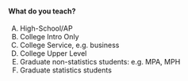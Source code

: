 #### What do you teach?
 
 (A) High-School/AP
 (B) College Intro Only
 (B) College Service, e.g. business
 (B) College Upper Level
 (B) Graduate non-statistics students: e.g. MPA, MPH
 (B) Graduate statistics students
 